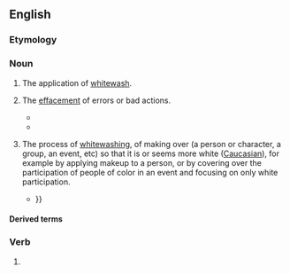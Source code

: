 ==English==

===Etymology===
{{suffix|en|whitewash|ing}}

===Noun===
{{en-noun|~}}

# The application of [[whitewash]].
# {{lb|en|figuratively}} The [[effacement]] of errors or bad actions.
#: {{syn|en|whitewash}}
#: {{ant|en|blackwashing}}
#* {{quote-text|en||year=1906|author=Theodore Roosevelt|authorlink=Theodore Roosevelt|title=[[s:The Man with the Muck Rake|The Man with the Muck Rake]]|passage=Some persons are sincerely incapable of understanding that to denounce mud slinging does not mean the endorsement of '''whitewashing'''; and both the interested individuals who need '''whitewashing''' and those others who practice mud slinging like to encourage such confusion of ideas.}}
#* {{quote-journal|en|date=July 15, 2007|author=|title=The Nixonian Whitewash, Scrubbed|work=New York Times|url=http://www.nytimes.com/2007/07/15/opinion/15sun4.html
|passage=The institution insulted history by peddling ludicrous '''whitewashings''' — describing the Watergate criminal conspiracy as a “coup” by Nixon’s political rivals fed by fake scoops purchased by the Woodstein investigative duo at The Washington Post.}}
# {{lb|en|pejorative}} The process of [[whitewash]]ing, of making over (a person or character, a group, an event, etc) so that it is or seems more white ([[Caucasian]]), for example by applying makeup to a person, or by covering over the participation of people of color in an event and focusing on only white participation.
#* {{quote-book|en|year=2020|author=Opio Dokotum|title=Hollywood and Africa: Recycling the 'Dark Continent' Myth from 1908-2020|publisher=African Books Collective|isbn=9781920033682|page=259
|passage=In both films we see the consolidation of a colonial power structure of Western saviour and African victims. [...] The director responds that &#39;the question doesn&#39;t even come up&#39; when his '''whitewashing''' of black history in ancient Egypt is challenged. Scott and like-minded defenders of racism take the century-long Hollywood whitewashing of African history and heritage as normal. This [...] is now challenged through audience racism fatigue, alternative narratives of Africa, {{...}}}}

====Derived terms====
{{col4|en
|bluewashing
|greenwashing
|pinkwashing
|purplewashing
|rainbow washing
|redwashing}}

===Verb===
{{head|en|verb form}}

# {{present participle of|en|whitewash|nocat=1}}